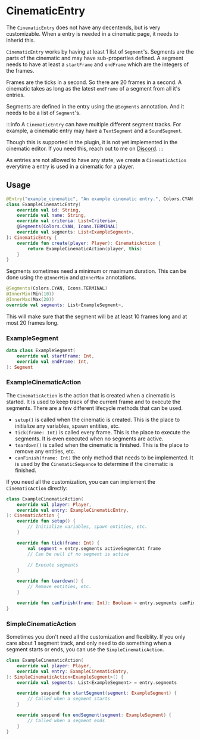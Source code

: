 # CinematicEntry

The `CinematicEntry` does not have any decentends, but is very customizable. When a entry is needed in a cinematic page, it needs to inherid this.

`CinematicEntry` works by having at least 1 list of `Segment`'s. Segments are the parts of the cinematic and may have sub-properties defined. A segment needs to have at least a `startFrame` and `endFrame` which are the integers of the frames.

Frames are the ticks in a second. So there are 20 frames in a second. A cinematic takes as long as the latest `endFrame` of a segment from all it's entries.

Segments are defined in the entry using the `@Segments` annotation. And it needs to be a list of `Segment`'s.


:::info
A `CinematicEntry` can have multiple different segment tracks. 
For example, a cinematic entry may have a `TextSegment` and a `SoundSegment`. 

Though this is supported in the plugin, it is not yet implemented in the cinematic editor.
If you need this, reach out to me on [Discord](https://discord.gg/HtbKyuDDBw).
:::

As entries are not allowed to have any state, we create a `CinematicAction` everytime a entry is used in a cinematic for a player.

## Usage
```kotlin
@Entry("example_cinematic", "An example cinematic entry.", Colors.CYAN, Icons.TERMINAL)
class ExampleCinematicEntry(
    override val id: String,
    override val name: String,
    override val criteria: List<Criteria>,
    @Segments(Colors.CYAN, Icons.TERMINAL)
    override val segments: List<ExampleSegment>,
): CinematicEntry {
    override fun create(player: Player): CinematicAction {
        return ExampleCinematicAction(player, this)
    }
}
```

Segments sometimes need a minimum or maximum duration. This can be done using the `@InnerMin` and `@InnerMax` annotations. 

```kotlin
@Segments(Colors.CYAN, Icons.TERMINAL)
@InnerMin(Min(10))
@InnerMax(Max(20))
override val segments: List<ExampleSegment>,
```

This will make sure that the segment will be at least 10 frames long and at most 20 frames long.

### ExampleSegment
```kotlin
data class ExampleSegment(
    override val startFrame: Int,
    override val endFrame: Int,
): Segment
```

### ExampleCinematicAction

The `CinematicAction` is the action that is created when a cinematic is started. It is used to keep track of the current frame and to execute the segments.
There are a few different lifecycle methods that can be used.

- `setup()` is called when the cinematic is created. This is the place to initialize any variables, spawn entities, etc.
- `tick(frame: Int)` is called every frame. This is the place to execute the segments. It is even executed when no segments are active.
- `teardown()` is called when the cinematic is finished. This is the place to remove any entities, etc.
- `canFinish(frame: Int)` the only method that needs to be implemented. It is used by the `CinematicSequence` to determine if the cinematic is finished.

If you need all the customization, you can can implement the `CinematicAction` directly:

```kotlin
class ExampleCinematicAction(
    override val player: Player,
    override val entry: ExampleCinematicEntry,
): CinematicAction {
    override fun setup() {
        // Initialize variables, spawn entities, etc.
    }

    override fun tick(frame: Int) {
        val segment = entry.segments activeSegmentAt frame
        // Can be null if no segment is active

        // Execute segments
    }

    override fun teardown() {
        // Remove entities, etc.
    }

    override fun canFinish(frame: Int): Boolean = entry.segments canFinishAt frame
}
```

### SimpleCinematicAction
Sometimes you don't need all the customization and flexiblity. If you only care about 1 segment track, and only need to do something when a segment starts or ends, you can use the `SimpleCinematicAction`.

```kotlin
class ExampleCinematicAction(
    override val player: Player,
    override val entry: ExampleCinematicEntry,
): SimpleCinematicAction<ExampleSegment>() {
    override val segments: List<ExampleSegment> = entry.segments

    override suspend fun startSegment(segment: ExampleSegment) {
        // Called when a segment starts
    }

    override suspend fun endSegment(segment: ExampleSegment) {
        // Called when a segment ends
    }
}
```


